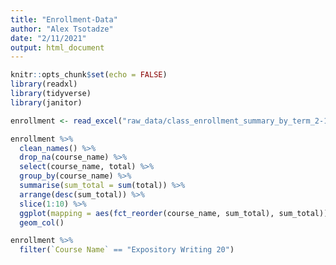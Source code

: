 ```yaml
---
title: "Enrollment-Data"
author: "Alex Tsotadze"
date: "2/11/2021"
output: html_document
---
```


```r
knitr::opts_chunk$set(echo = FALSE)
library(readxl)
library(tidyverse)
library(janitor)
```

```r
enrollment <- read_excel("raw_data/class_enrollment_summary_by_term_2-10-2021.xlsx", skip = 3)

enrollment %>%
  clean_names() %>%
  drop_na(course_name) %>%
  select(course_name, total) %>%
  group_by(course_name) %>%
  summarise(sum_total = sum(total)) %>%
  arrange(desc(sum_total)) %>%
  slice(1:10) %>%
  ggplot(mapping = aes(fct_reorder(course_name, sum_total), sum_total)) +
  geom_col()
```

```r
enrollment %>%
  filter(`Course Name` == "Expository Writing 20")
```

